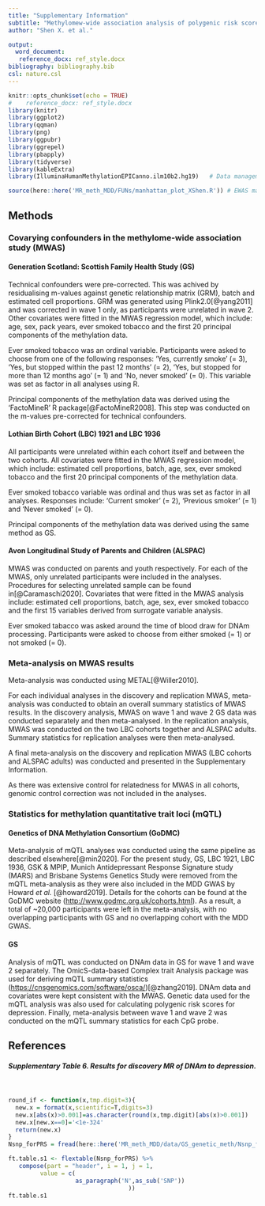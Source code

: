 ---
title: "Supplementary Information"
subtitle: "Methylomew-wide association analysis of polygenic risk scores for depression"
author: "Shen X. et al."

output: 
  word_document:
   reference_docx: ref_style.docx
bibliography: bibliography.bib
csl: nature.csl
---

```{r setup, include=FALSE}
knitr::opts_chunk$set(echo = TRUE)
#    reference_docx: ref_style.docx
library(knitr)
library(ggplot2)
library(qqman)
library(png)
library(ggpubr)
library(ggrepel)
library(pbapply)
library(tidyverse)
library(kableExtra)
library(IlluminaHumanMethylationEPICanno.ilm10b2.hg19)   # Data management

source(here::here('MR_meth_MDD/FUNs/manhattan_plot_XShen.R')) # EWAS manhattan plot
```

\newpage

## Methods

### Covarying confounders in the methylome-wide association study (MWAS)

#### Generation Scotland: **Scottish Family Health Study (GS)**

Technical confounders were pre-corrected. This was achived by residualising m-values against genetic relationship matrix (GRM), batch and estimated cell proportions. GRM was generated using Plink2.0[@yang2011] and was corrected in wave 1 only, as participants were unrelated in wave 2. Other covariates were fitted in the MWAS regression model, which include: age, sex, pack years, ever smoked tobacco and the first 20 principal components of the methylation data.

Ever smoked tobacco was an ordinal variable. Participants were asked to choose from one of the following responses: 'Yes, currently smoke' (= 3), 'Yes, but stopped within the past 12 months' (= 2), 'Yes, but stopped for more than 12 months ago' (= 1) and 'No, never smoked' (= 0). This variable was set as factor in all analyses using R.

Principal components of the methylation data was derived using the 'FactoMineR' R package[@FactoMineR2008]. This step was conducted on the m-values pre-corrected for technical confounders.

#### Lothian Birth Cohort (LBC) 1921 and LBC 1936

All participants were unrelated within each cohort itself and between the two cohorts. All covariates were fitted in the MWAS regression model, which include: estimated cell proportions, batch, age, sex, ever smoked tobacco and the first 20 principal components of the methylation data.

Ever smoked tobacco variable was ordinal and thus was set as factor in all analyses. Responses include: 'Current smoker' (= 2), 'Previous smoker' (= 1) and 'Never smoked' (= 0).

Principal components of the methylation data was derived using the same method as GS.

#### Avon Longitudinal Study of Parents and Children (ALSPAC)

MWAS was conducted on parents and youth respectively. For each of the MWAS, only unrelated participants were included in the analyses. Procedures for selecting unrelated sample can be found in[@Caramaschi2020]. Covariates that were fitted in the MWAS analysis include: estimated cell proportions, batch, age, sex, ever smoked tobacco and the first 15 variables derived from surrogate variable analysis.

Ever smoked tabacco was asked around the time of blood draw for DNAm processing. Participants were asked to choose from either smoked (= 1) or not smoked (= 0).

### Meta-analysis on MWAS results

Meta-analysis was conducted using METAL[@Willer2010].

For each individual analyses in the discovery and replication MWAS, meta-analysis was conducted to obtain an overall summary statistics of MWAS results. In the discovery analysis, MWAS on wave 1 and wave 2 GS data was conducted separately and then meta-analysed. In the replication analysis, MWAS was conducted on the two LBC cohorts together and ALSPAC adults. Summary statistics for replication analyses were then meta-analysed.

A final meta-analysis on the discovery and replication MWAS (LBC cohorts and ALSPAC adults) was conducted and presented in the Supplementary Information.

As there was extensive control for relatedness for MWAS in all cohorts, genomic control correction was not included in the analyses.

### Statistics for methylation quantitative trait loci (mQTL)

#### **Genetics of DNA Methylation Consortium** (GoDMC)

Meta-analysis of mQTL analyses was conducted using the same pipeline as described elsewhere[@min2020]. For the present study, GS, LBC 1921, LBC 1936, GSK & MPIP, Munich Antidepressant Response Signature study (MARS) and Brisbane Systems Genetics Study were removed from the mQTL meta-analysis as they were also included in the MDD GWAS by Howard *et al.* [@howard2019]. Details for the cohorts can be found at the GoDMC website (<http://www.godmc.org.uk/cohorts.html>). As a result, a total of \~20,000 participants were left in the meta-analysis, with no overlapping participants with GS and no overlapping cohort with the MDD GWAS.

#### GS

Analysis of mQTL was conducted on DNAm data in GS for wave 1 and wave 2 separately. The OmicS-data-based Complex trait Analysis package was used for deriving mQTL summary statistics (<https://cnsgenomics.com/software/osca/>)[@zhang2019]. DNAm data and covariates were kept consistent with the MWAS. Genetic data used for the mQTL analysis was also used for calculating polygenic risk scores for depression. Finally, meta-analysis between wave 1 and wave 2 was conducted on the mQTL summary statistics for each CpG probe.

\newpage

## References

::: {#refs}
:::

##### Supplementary Table 6. Results for discovery MR of DNAm to depression.

 

```{r,warning=F,echo=F}
round_if <- function(x,tmp.digit=3){
  new.x = format(x,scientific=T,digits=3)
  new.x[abs(x)>0.001]=as.character(round(x,tmp.digit)[abs(x)>0.001])
  new.x[new.x==0]='<1e-324'
  return(new.x)
}
Nsnp_forPRS = fread(here::here('MR_meth_MDD/data/GS_genetic_meth/Nsnp_forPRS.txt')) %>% mutate_if(is.numeric, round_if)

ft.table.s1 <- flextable(Nsnp_forPRS) %>% 
   compose(part = "header", i = 1, j = 1,
         value = c(
                   as_paragraph('N',as_sub('SNP'))
                                  ))
ft.table.s1
```
